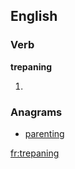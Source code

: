 ==English==

===Verb===
'''trepaning'''

# {{present participle of|[[trepan]]}}

===Anagrams===
* [[parenting#English|parenting]]

[[fr:trepaning]]